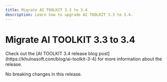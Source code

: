 ```yaml
---
title: Migrate AI TOOLKIT 3.3 to 3.4
description: Learn how to upgrade AI TOOLKIT 3.3 to 3.4.
---
```


# Migrate AI TOOLKIT 3.3 to 3.4

<Note>
  Check out the [AI TOOLKIT 3.4 release blog
  post](https://khulnasoft.com/blog/ai-toolkit-3-4) for more information about the
  release.
</Note>

No breaking changes in this release.
